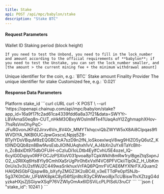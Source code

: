 ---
title: Stake
api: POST /api/mpc/babylon/stake
description: "Stake BTC"
---

#### Request Parameters
<ParamField query="sub_wallet_id" type="integer" required>
    Wallet ID
</ParamField>
<ParamField query="lock_number" type="integer" required>
    Staking period (block height)

    If you need to test the Unbond, you need to fill in the lock_number and amount according to the official requirements of **babylon**; if you need to test the Unstake, you can set the lock_number smaller, and [the amount > the current mining fee + the minimum withdrawal amount]
</ParamField>
<ParamField query="symbol" type="string" required>
    Unique identifier for the coin, e.g.: `BTC`
</ParamField>
<ParamField query="amount" type="string" required>
   	Stake amount
</ParamField>
<ParamField query="fp_key" type="string" required>
   	Finality Provider
</ParamField>
<ParamField query="request_id" type="string" required>
   	The unique identifier for stake
</ParamField>
<ParamField query="fee" type="string">
   	Customized fee, e.g.: `0.021`
</ParamField>


#### Response Data Parameters
<Expandable title="object">
    <ResponseField name="stake_id" type="integer">Platform stake_id</ResponseField>
</Expandable>



<RequestExample>
  ```curl cURL
  curl -X POST \
  --url 'https://openapi.chainup.com/api/mpc/babylon/stake?app_id=16a9f17fc2ad61ca4339fdd6a8a37f21&data=SWYYr-LBVAmaS0eq8n-CUT_nHkM3OBxyWOsImMTe41UaqAoYI2ZghmaphXHov-7hsRsVmOhyPqC-JFuRGvonJKFd2Jirxv6Vn_8V40r_MMYTkhqcviQbZWYW5xX8Ai8CIpqas9fIWVDIYA_NKBl0UCJpwGxscxLNpjq5Z8-BTyIYDsVBquM9zEQGBCfcA7szD9n2fN_loSkoexlwqV8wg9HIZO5yQ6utZ_Kt0lNDQQb8zn8BwfAvsEsbJlOINUAqhxh1vV_AJ4bXn2uYx8TaYcBht-n_ZcBdxIDt975dbOFUiH-oCzIuDi1oLDtb4EylfCvhU5E4ozel_lQ-6cyIG0Dqiiyx0RFFOCJzPSXIoV031pvoa8pTCpkWklh8mRw1rylBgeZtqSxpnJO2_u2RIlXq6Hs8Yly9CmhIXaSrUgPir0h6xVxlf4VC6PFVCkiiTlp0kZ_H_UbKm0nUis3v3U2sflWJ2C449waSrikhuxVrFAQ6PQmrFVCAE6MYXNrFXJQuam2HAIQNSGbFQjspw8b_bXyfyZMGZ3K2oBC4I_v3eETTdPe0pfSNJb-5g37K0tOAr_UFbWK8pkC8yl56fSjn8tcR3yCRWwoi8jxTcUBiswTtvXZtzgG4dyzkaHXjsZjSGiywXSqP76VZWlyOmAx6IDSViLcPLPISdU3ruCI'
  ```
</RequestExample>



<ResponseExample>
```json
{
    "stake_id": 10241
}
```
</ResponseExample>
